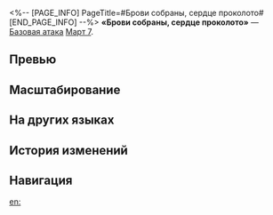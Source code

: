 <%-- [PAGE_INFO]
PageTitle=#Брови собраны, сердце проколото#
[END_PAGE_INFO] --%>
{{Навык Инфобокс
|Название         = Брови собраны, сердце проколото
|Изображение      = Навык Брови собраны, сердце проколото.png
|Персонаж         = Март 7 (Охота)
|Тип              = Базовая атака
|Тэг              = Одиночная атака
|УронСтойк        = 5
|ЭнергияГен       = 30
|Энергия          = 
|Длительность     = 
|Описание         = Изначально наносит урон 3 раза, каждый из которых наносит выбранному противнику мнимый урон, равный {{Цвет|Выделенный|40%—88%}} от силы атаки Март 7. Нанесение последнего удара имеет {{Доп эффект|фиксированный шанс}} 60% нанести 1 дополнительный удар до макс. 3 ударов. Увеличение общего количества ударов усиленной базовой атаки не повышает восстанавливаемое благодаря её использованию количество энергии.<br />Усиленная базовая атака не восстанавливает очки навыков.
|Свойство1        = 
|Масштабирование1 = 
}}
'''«Брови собраны, сердце проколото»''' — [[Базовая атака]] [[Март 7]].

==Превью==
{{Превью
|Файл = Брови собраны, сердце проколото Превью
}}

==Масштабирование==
{{Масштабирование навыка
|40%;48%;56%;64%;72%;80%;88%;96%;104%;112%
}}

==На других языках==
{{На других языках
|en   = Brows Be Smitten, Heart Be Bitten
|zhs  = 一扎眉攒，二扎心
|zht  = 一扎皺眉，二扎心
|ja   = {{Rubi|一|いち}}に{{Rubi|眉間|みけん}}、{{Rubi|二|に}}に{{Rubi|心臓|しんぞう}}
|ko   = 일격에 미간, 이격에 심장
|es   = Ceño desarrugado, corazón azorado
|fr   = Déluge de lames
|ru   = Брови собраны, сердце проколото
|th   = Brows Be Smitten, Heart Be Bitten
|vi   = Trán Một Nhát, Tim Một Nhát
|de   = Zwischen die Augenbrauen und mitten ins Herz
|id   = Brows Be Smitten, Heart Be Bitten
|pt   = Rostos Feridos, Corações Mordidos
}}

==История изменений==
{{История изменений|3.5}}

==Навигация==
{{Навык Навбокс|Март 7 (Охота)}}

[[en:]]